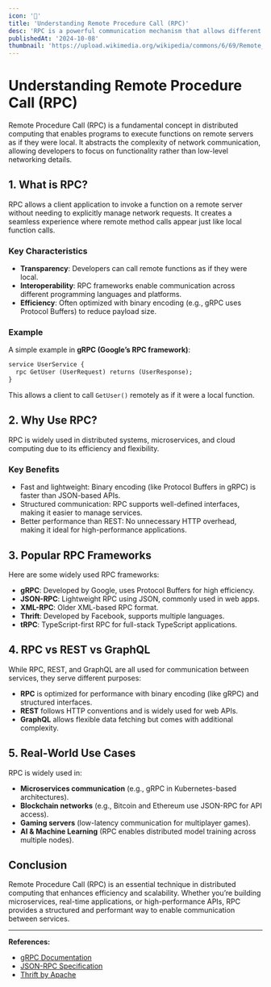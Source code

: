 ```yaml
---
icon: '🔗'
title: 'Understanding Remote Procedure Call (RPC)'
desc: 'RPC is a powerful communication mechanism that allows different systems to interact seamlessly. In this article, I’ll explain how RPC works, its benefits, and how it is used in modern development, including microservices and distributed systems.'
publishedAt: '2024-10-08'
thumbnail: 'https://upload.wikimedia.org/wikipedia/commons/6/69/Remote_Procedure_Call.svg'
---
```


# Understanding Remote Procedure Call (RPC)

Remote Procedure Call (RPC) is a fundamental concept in distributed computing that enables programs to execute functions on remote servers as if they were local. It abstracts the complexity of network communication, allowing developers to focus on functionality rather than low-level networking details.

## 1. What is RPC?

RPC allows a client application to invoke a function on a remote server without needing to explicitly manage network requests. It creates a seamless experience where remote method calls appear just like local function calls.

### Key Characteristics

- **Transparency**: Developers can call remote functions as if they were local.
- **Interoperability**: RPC frameworks enable communication across different programming languages and platforms.
- **Efficiency**: Often optimized with binary encoding (e.g., gRPC uses Protocol Buffers) to reduce payload size.

### Example

A simple example in **gRPC (Google’s RPC framework)**:

```proto
service UserService {
  rpc GetUser (UserRequest) returns (UserResponse);
}
```

This allows a client to call `GetUser()` remotely as if it were a local function.

## 2. Why Use RPC?

RPC is widely used in distributed systems, microservices, and cloud computing due to its efficiency and flexibility.

### Key Benefits

- Fast and lightweight: Binary encoding (like Protocol Buffers in gRPC) is faster than JSON-based APIs.
- Structured communication: RPC supports well-defined interfaces, making it easier to manage services.
- Better performance than REST: No unnecessary HTTP overhead, making it ideal for high-performance applications.

## 3. Popular RPC Frameworks

Here are some widely used RPC frameworks:

- **gRPC**: Developed by Google, uses Protocol Buffers for high efficiency.
- **JSON-RPC**: Lightweight RPC using JSON, commonly used in web apps.
- **XML-RPC**: Older XML-based RPC format.
- **Thrift**: Developed by Facebook, supports multiple languages.
- **tRPC**: TypeScript-first RPC for full-stack TypeScript applications.

## 4. RPC vs REST vs GraphQL

While RPC, REST, and GraphQL are all used for communication between services, they serve different purposes:

- **RPC** is optimized for performance with binary encoding (like gRPC) and structured interfaces.
- **REST** follows HTTP conventions and is widely used for web APIs.
- **GraphQL** allows flexible data fetching but comes with additional complexity.

## 5. Real-World Use Cases

RPC is widely used in:

- **Microservices communication** (e.g., gRPC in Kubernetes-based architectures).
- **Blockchain networks** (e.g., Bitcoin and Ethereum use JSON-RPC for API access).
- **Gaming servers** (low-latency communication for multiplayer games).
- **AI & Machine Learning** (RPC enables distributed model training across multiple nodes).

## Conclusion

Remote Procedure Call (RPC) is an essential technique in distributed computing that enhances efficiency and scalability. Whether you’re building microservices, real-time applications, or high-performance APIs, RPC provides a structured and performant way to enable communication between services.

---

**References:**

- [gRPC Documentation](https://grpc.io/docs/)
- [JSON-RPC Specification](https://www.jsonrpc.org/)
- [Thrift by Apache](https://thrift.apache.org/)
